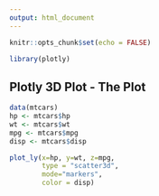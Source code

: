 ```yaml
---
output: html_document
---
```


```r
knitr::opts_chunk$set(echo = FALSE)
```


```r
library(plotly)
```


## Plotly 3D Plot - The Plot
```r
data(mtcars)
hp <- mtcars$hp
wt <- mtcars$wt
mpg <- mtcars$mpg
disp <- mtcars$disp

plot_ly(x=hp, y=wt, z=mpg, 
        type = "scatter3d", 
        mode="markers", 
        color = disp)
```

